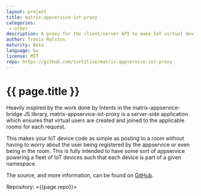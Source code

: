 ```yaml
---
layout: project
title: matrix-appservice-iot-proxy
categories: 
 - other
description: A proxy for the client/server API to make IoT virtual devices easier
author: Travis Ralston
maturity: Beta
language: Go
license: MIT
repo: https://github.com/turt2live/matrix-appservice-iot-proxy
---
```


# {{ page.title }}
Heavily inspired by the work done by Intents in the matrix-appservice-bridge JS library, matrix-appservice-iot-proxy is a server-side application which ensures that virtual users are created and joined to the applicable rooms for each request.

This makes your IoT device code as simple as posting to a room without having to worry about the user being registered by the appservice or even being in the room. This is fully intended to have some sort of appservice powering a fleet of IoT devices such that each device is part of a given namespace.

The source, and more information, can be found on [GitHub](https://github.com/turt2live/matrix-appservice-iot-proxy).

Repository: <{{page.repo}}>
